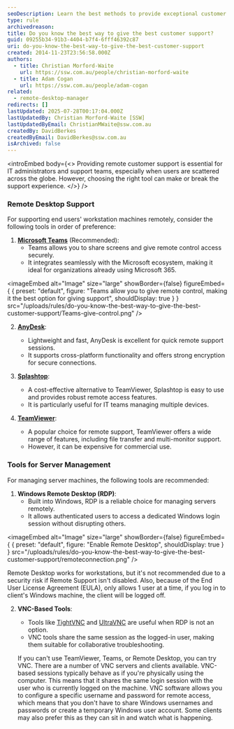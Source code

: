 ```yaml
---
seoDescription: Learn the best methods to provide exceptional customer support and control client machines remotely with Microsoft Teams, AnyDesk, and Splashtop.
type: rule
archivedreason:
title: Do you know the best way to give the best customer support?
guid: 09255b34-91b3-4404-b7f4-6fff46392c87
uri: do-you-know-the-best-way-to-give-the-best-customer-support
created: 2014-11-23T23:56:58.000Z
authors:
  - title: Christian Morford-Waite
    url: https://ssw.com.au/people/christian-morford-waite
  - title: Adam Cogan
    url: https://ssw.com.au/people/adam-cogan
related:
  - remote-desktop-manager
redirects: []
lastUpdated: 2025-07-28T00:17:04.000Z
lastUpdatedBy: Christian Morford-Waite [SSW]
lastUpdatedByEmail: ChristianMWaite@ssw.com.au
createdBy: DavidBerkes
createdByEmail: DavidBerkes@ssw.com.au
isArchived: false
---
```


<introEmbed
  body={<>
Providing remote customer support is essential for IT administrators and support teams, especially when users are scattered across the globe. However, choosing the right tool can make or break the support experience.
  </>}
/>
### Remote Desktop Support

For supporting end users' workstation machines remotely, consider the following tools in order of preference:

1. **[Microsoft Teams](https://products.office.com/en-AU/microsoft-teams/group-chat-software)** (Recommended):
   * Teams allows you to share screens and give remote control access securely.
   * It integrates seamlessly with the Microsoft ecosystem, making it ideal for organizations already using Microsoft 365.

   
<imageEmbed
  alt="Image"
  size="large"
  showBorder={false}
  figureEmbed={ {
    preset: "default",
    figure: "Teams allow you to give remote control, making it the best option for giving support",
    shouldDisplay: true
  } }
  src="/uploads/rules/do-you-know-the-best-way-to-give-the-best-customer-support/Teams-give-control.png"
/>


2. **[AnyDesk](https://anydesk.com/)**:
   * Lightweight and fast, AnyDesk is excellent for quick remote support sessions.
   * It supports cross-platform functionality and offers strong encryption for secure connections.

3. **[Splashtop](https://www.splashtop.com/)**:
   * A cost-effective alternative to TeamViewer, Splashtop is easy to use and provides robust remote access features.
   * It is particularly useful for IT teams managing multiple devices.

4. **[TeamViewer](https://www.teamviewer.com/)**:
   * A popular choice for remote support, TeamViewer offers a wide range of features, including file transfer and multi-monitor support.
   * However, it can be expensive for commercial use.

### Tools for Server Management

For managing server machines, the following tools are recommended:

1. **Windows Remote Desktop (RDP)**:
   * Built into Windows, RDP is a reliable choice for managing servers remotely.
   * It allows authenticated users to access a dedicated Windows login session without disrupting others.

   
<imageEmbed
  alt="Image"
  size="large"
  showBorder={false}
  figureEmbed={ {
    preset: "default",
    figure: "Enable Remote Desktop",
    shouldDisplay: true
  } }
  src="/uploads/rules/do-you-know-the-best-way-to-give-the-best-customer-support/remoteconnection.png"
/>


   Remote Desktop works for workstations, but it's not recommended due to a security risk if Remote Support isn't disabled. Also, because of the End User License Agreement (EULA), only allows 1 user at a time, if you log in to client's Windows machine, the client will be logged off.

2. **VNC-Based Tools**:
   * Tools like [TightVNC](https://www.tightvnc.com/) and [UltraVNC](https://www.uvnc.com/) are useful when RDP is not an option.
   * VNC tools share the same session as the logged-in user, making them suitable for collaborative troubleshooting.

   If you can't use TeamViewer, Teams, or Remote Desktop, you can try VNC. There are a number of VNC servers and clients available. VNC-based sessions typically behave as if you're physically using the computer. This means that it shares the same login session with the user who is currently logged on the machine. VNC software allows you to configure a specific username and password for remote access, which means that you don't have to share Windows usernames and passwords or create a temporary Windows user account. Some clients may also prefer this as they can sit in and watch what is happening.

